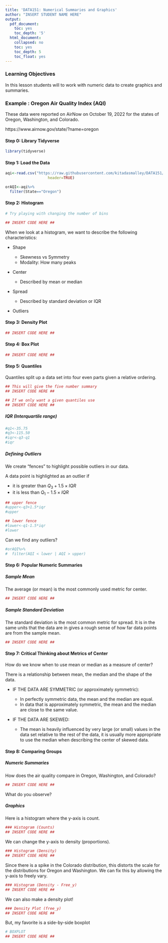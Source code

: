 ```yaml
---
title: 'DATA151: Numerical Summaries and Graphics'
author: "INSERT STUDENT NAME HERE"
output:
  pdf_document:
    toc: yes
    toc_depth: '5'
  html_document:
    collapsed: no
    toc: yes
    toc_depth: 5
    toc_float: yes
---
```


### Learning Objectives

In this lesson students will to work with numeric data to create graphics and summaries. 

### Example : Oregon Air Quality Index (AQI)

These data were reported on AirNow on October 19, 2022 for the states of Oregon, Washington, and Colorado.

https://www.airnow.gov/state/?name=oregon


#### Step 0: Library Tidyverse

```r
library(tidyverse)
```

#### Step 1: Load the Data

```r
aqi<-read.csv("https://raw.githubusercontent.com/kitadasmalley/DATA151/main/Data/fireAQI_OrCoWa_10192022.csv", 
                   header=TRUE)

orAQI<-aqi%>%
  filter(State=="Oregon")
```

#### Step 2: Histogram

```r
# Try playing with changing the number of bins

## INSERT CODE HERE ##
```

When we look at a histogram, we want to describe the following characteristics: 

* Shape

  * Skewness vs Symmetry
  * Modality: How many peaks

* Center
  * Described by mean or median
  
* Spread
  * Described by standard deviation or IQR
  
* Outliers


#### Step 3: Density Plot

```r
## INSERT CODE HERE ##
```

#### Step 4: Box Plot

```r
## INSERT CODE HERE ##
```

#### Step 5: Quantiles

Quantiles split up a data set into four even parts given a relative ordering.

```r
## This will give the five number summary
## INSERT CODE HERE ##

## If we only want a given quantiles use
## INSERT CODE HERE ##
```

##### IQR (Interquartile range)

```r
#q1<-35.75
#q3<-115.50
#iqr<-q3-q1
#iqr
```

##### Defining Outliers

We create "fences" to highlight possible outliers in our data.  

A data point is highlighted as an outlier if

* it is greater than $Q_3+1.5\times IQR$
* it is less than $Q_1-1.5\times IQR$

```r
## upper fence
#upper<-q3+1.5*iqr
#upper

## lower fence
#lower<-q1-1.5*iqr
#lower
```

Can we find any outliers?

```r
#orAQI%>%
#  filter(AQI < lower | AQI > upper)
```

#### Step 6: Popular Numeric Summaries

##### Sample Mean

The average (or mean) is the most commonly used metric for center. 

```r
## INSERT CODE HERE ##
```

##### Sample Standard Deviation

The standard deviation is the most common metric for spread.  It is in the same units that the data are in gives a rough sense of how far data points are from the sample mean. 

```r
## INSERT CODE HERE ##
```

#### Step 7: Critical Thinking about Metrics of Center

How do we know when to use mean or median as a measure of center?

There is a relationship between mean, the median and the shape of the data.

* IF THE DATA ARE SYMMETRIC (or approximately symmetric):

  * In perfectly symmetric data, the mean and the median are equal.
  * In data that is approximately symmetric, the mean and the median are close to the same value.
  
* IF THE DATA ARE SKEWED:

  * The mean is heavily influenced by very large (or small) values in the data set relative to the rest of the data, it is usually more appropriate to use the median when describing the center of skewed data.

#### Step 8: Comparing Groups

##### Numeric Summaries

How does the air quality compare in Oregon, Washington, and Colorado?


```r
## INSERT CODE HERE ##
```

What do you observe?

##### Graphics

Here is a histogram where the y-axis is count.

```r
### Histogram (Counts)
## INSERT CODE HERE ##
```


We can change the y-axis to density (proportions).

```r
### Histogram (Density)
## INSERT CODE HERE ##
```

Since there is a spike in the Colorado distribution, this distorts the scale for the distributions for Oregon and Washington.  We can fix this by allowing the y-axis to freely vary. 

```r
### Histogram (Density - Free_y)
## INSERT CODE HERE ##
```

We can also make a density plot!

```r
### Density Plot (free_y)
## INSERT CODE HERE ##
```

But, my favorite is a side-by-side boxplot

```r
# BOXPLOT
## INSERT CODE HERE ##
```
